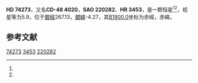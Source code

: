 {{Starbox begin
| name = HD 74273
}}
{{Starbox observe
| epoch = [[J2000.0|J2000.0]]
| constell = {{星座名待查}}<ref name=SIMBAD>{{cite web
 | url=http://simbad.u-strasbg.fr/simbad/sim-id?Ident=HR+3453
 | title=Pulsating variable Star
 | publisher=Centre de Données astronomiques de Strasbourg
 | work=SIMBAD
 | accessdate=2012-07-13
 | archive-date=2016-03-17
 | archive-url=https://web.archive.org/web/20160317003941/http://simbad.u-strasbg.fr/simbad/sim-id?Ident=HR+3453
 | dead-url=no
 }}</ref><ref name=DATA>{{cite web
 | url=http://vizier.u-strasbg.fr/viz-bin/VizieR-5?-out.add=.&-source=5050&-corr=PK=HR&-out.max=9999&HR=3453
 | title=VizieR Detailed Page
 | accessdate=2012-07-13
 | archive-date=2016-03-05
 | archive-url=https://web.archive.org/web/20160305000242/http://vizier.u-strasbg.fr/viz-bin/VizieR-5?-out.add=.&-source=5050&-corr=PK=HR&-out.max=9999&HR=3453
 | dead-url=no
 }}</ref>
| 星官 = 
| ra = {{RA|8|41|5.3}}<ref name=SIMBAD /><ref name=DATA />
| dec = {{DEC|-48|55|21}}<ref name=SIMBAD /><ref name=DATA />
| appmag_v = 5.9<ref name=SIMBAD /><ref name=DATA />
}}
{{Starbox character
| class = B1.5V<ref name=SIMBAD /><ref name=DATA />
| b-v = -0.21<ref name=SIMBAD /><ref name=DATA />
| u-b = -0.9<ref name=SIMBAD /><ref name=DATA />
| r-i = <ref name=SIMBAD /><ref name=DATA />
| variable = 
}}
{{Starbox astrometry
| radial_v = -0.9
| prop_mo_ra = 18
| parallax = 
| p_error = 
}}
{{Starbox catalog
| names =CD-48 4020，[[SAO星表|SAO]] 220282，[[HD星表|HD]] 74273，[[HR星表|HR]] 3453}}
{{Starbox reference |Simbad=HR+3453}}
{{Starbox end}}

'''HD 74273'''，又名'''CD-48 4020'''，'''SAO 220282'''、'''HR 3453'''，是一颗恒星<ref name=SIMBAD /><ref name=DATA />，视星等为5.9，位于[[銀道座標系|銀經]]267.13，[[銀道座標系|銀緯]]-4.27，其[[B1900.0|B1900.0]]坐标为赤經{{RA|8|37|54.9}}，赤緯{{DEC|-48|-4.27|57}}。

== 参考文献 ==
{{reflist}}

{{star-stub}}

[[Category:HD和HDE天體|74273]]
[[Category:HR天體|3453]]
[[Category:SAO天體|220282]]